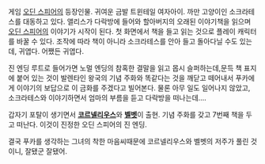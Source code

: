 게임 [[오딘 스피어]]의 등장인물.
귀여운 금발 트윈테일 여자아이. 까만 고양이인 소크라테스를 대동하고 있다. 앨리스가 다락방에 들어와 할아버지의 오래된 이야기책을 읽으며 [[오딘 스피어]]의 이야기가 시작이 된다.
첫 화면에서 책을 들고 읽는 것으로 플레이 캐릭터를 바꿀 수 있다. 조작에 따라 책이 아니라 소크라테스를 안아 들고 돌아다닐 수도 있는데, 귀엽다. 어쨌든 귀엽다.

진 엔딩 루트로 들어가면 노멀 엔딩의 참혹한 결말을 읽고 몹시 슬퍼하는데,문득 책 표지에 붙어 있는 것이 발렌타인 왕국의 기념 주화와 똑같다는 것을 깨닫고 떼어내서 푸카에게 이야기의 보답으로 이 금화를 주겠다고 빌어본다. 물론 아무 일도 일어나지 않았고, 소크라테스와 이야기하면서 엄마의 부름을 듣고 다락방을 떠나는데....

갑자기 포탈이 생기면서 '''[[코르넬리우스#s-4|코르넬리우스]]'''와 '''[[벨벳(오딘 스피어)|벨벳]]'''이 출현. 기념 주화를 갖고 7번째 책을 두고 떠난다. 이것이 진정한 오딘 스피어의 진 엔딩.

결국 푸카를 생각하는 그녀의 착한 마음씨때문에 코르넬리우스와 벨벳의 저주가 풀린 것이니, 잘됐군 잘됐어.
